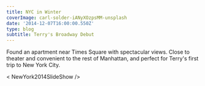 ---
title: NYC in Winter
coverImage: carl-solder-iANyXOzpsMM-unsplash
date: '2014-12-07T16:00:00.550Z'
type: blog
subtitle: Terry's Broadway Debut
---

Found an apartment near Times Square with spectacular views. Close to theater and convenient to the rest of Manhattan, and perfect for Terry's first trip to New York City.

< NewYork2014SlideShow />